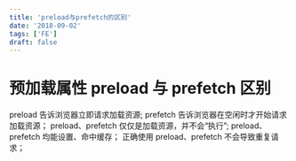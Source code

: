 ```yaml
---
title: 'preload与prefetch的区别'
date: '2018-09-02'
tags: ['FE']
draft: false
---
```


# 预加载属性 preload 与 prefetch 区别

preload 告诉浏览器立即请求加载资源;
prefetch 告诉浏览器在空闲时才开始请求加载资源；
preload、prefetch 仅仅是加载资源，并不会“执行”;
preload、prefetch 均能设置、命中缓存；
正确使用 preload、prefetch 不会导致重复请求；
